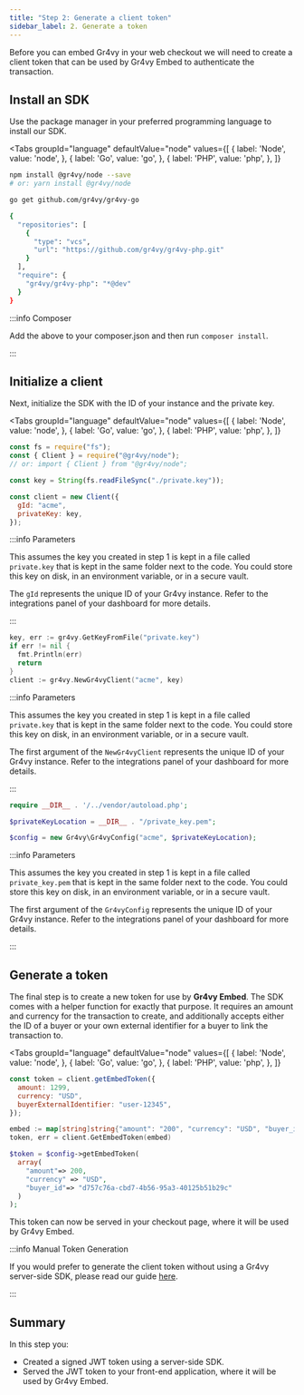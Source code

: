 ```yaml
---
title: "Step 2: Generate a client token"
sidebar_label: 2. Generate a token
---
```



Before you can embed Gr4vy in your web checkout we will need to create a client
token that can be used by Gr4vy Embed to authenticate the transaction.

## Install an SDK

Use the package manager in your preferred programming language to install our
SDK.

<Tabs
  groupId="language"
  defaultValue="node"
  values={[
    { label: 'Node', value: 'node', },
    { label: 'Go', value: 'go', },
    { label: 'PHP', value: 'php', },
  ]}
>
  <TabItem value="node">

```bash
npm install @gr4vy/node --save
# or: yarn install @gr4vy/node
```

  </TabItem>
  <TabItem value="go">

```bash
go get github.com/gr4vy/gr4vy-go
```

  </TabItem>
  <TabItem value="php">

```bash
{
  "repositories": [
    {
      "type": "vcs",
      "url": "https://github.com/gr4vy/gr4vy-php.git"
    }
  ],
  "require": {
    "gr4vy/gr4vy-php": "*@dev"
  }
}
```

:::info Composer

Add the above to your composer.json and then run `composer install`.

:::

  </TabItem>
</Tabs>

## Initialize a client

Next, initialize the SDK with the ID of your instance and the private key.

<Tabs
  groupId="language"
  defaultValue="node"
  values={[
    { label: 'Node', value: 'node', },
    { label: 'Go', value: 'go', },
    { label: 'PHP', value: 'php', },
  ]}
>
  <TabItem value="node">

```js
const fs = require("fs");
const { Client } = require("@gr4vy/node");
// or: import { Client } from "@gr4vy/node";

const key = String(fs.readFileSync("./private.key"));

const client = new Client({
  gId: "acme",
  privateKey: key,
});
```

:::info Parameters

This assumes the key you created in step 1 is kept in a file called
`private.key` that is kept in the same folder next to the code. You could store
this key on disk, in an environment variable, or in a secure vault.

The `gId` represents the unique ID of your Gr4vy instance. Refer to the
integrations panel of your dashboard for more details.

:::

  </TabItem>
  <TabItem value="go">

```go
key, err := gr4vy.GetKeyFromFile("private.key")
if err != nil {
  fmt.Println(err)
  return
}
client := gr4vy.NewGr4vyClient("acme", key)
```

:::info Parameters

This assumes the key you created in step 1 is kept in a file called
`private.key` that is kept in the same folder next to the code. You could store
this key on disk, in an environment variable, or in a secure vault.

The first argument of the `NewGr4vyClient` represents the unique ID of your Gr4vy instance. 
Refer to the integrations panel of your dashboard for more details.

:::

  </TabItem>
  <TabItem value="php">

```php
require __DIR__ . '/../vendor/autoload.php';

$privateKeyLocation = __DIR__ . "/private_key.pem";

$config = new Gr4vy\Gr4vyConfig("acme", $privateKeyLocation);
```

:::info Parameters

This assumes the key you created in step 1 is kept in a file called
`private_key.pem` that is kept in the same folder next to the code. You could store
this key on disk, in an environment variable, or in a secure vault.

The first argument of the `Gr4vyConfig` represents the unique ID of your Gr4vy instance. 
Refer to the integrations panel of your dashboard for more details.

:::

  </TabItem>
</Tabs>

## Generate a token

The final step is to create a new token for use by **Gr4vy Embed**. The SDK
comes with a helper function for exactly that purpose. It requires an amount and
currency for the transaction to create, and additionally accepts either the ID
of a buyer or your own external identifier for a buyer to link the transaction
to.

<Tabs
  groupId="language"
  defaultValue="node"
  values={[
    { label: 'Node', value: 'node', },
    { label: 'Go', value: 'go', },
    { label: 'PHP', value: 'php', },
  ]}
>
  <TabItem value="node">

```js
const token = client.getEmbedToken({
  amount: 1299,
  currency: "USD",
  buyerExternalIdentifier: "user-12345",
});
```

  </TabItem>
  <TabItem value="go">

```go
embed := map[string]string{"amount": "200", "currency": "USD", "buyer_id": "d757c76a-cbd7-4b56-95a3-40125b51b29c"}
token, err = client.GetEmbedToken(embed)
```

  </TabItem>
  <TabItem value="php">

```php
$token = $config->getEmbedToken(
  array(
    "amount"=> 200, 
    "currency" => "USD", 
    "buyer_id"=> "d757c76a-cbd7-4b56-95a3-40125b51b29c"
  )
);
```

  </TabItem>
</Tabs>

This token can now be served in your checkout page, where it will be used by Gr4vy Embed.

:::info Manual Token Generation

If you would prefer to generate the client token without using a Gr4vy server-side SDK, 
please read our guide [here](/authentication#manual-jwt).

:::

## Summary

In this step you:

- Created a signed JWT token using a server-side SDK.
- Served the JWT token to your front-end application, where it will be used by Gr4vy Embed.

